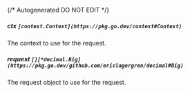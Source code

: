 {/* Autogenerated DO NOT EDIT  */}
##### **ctx** `[context.Context](https://pkg.go.dev/context#Context)`
The context to use for the request.

##### **request** `[][*decimal.Big](https://pkg.go.dev/github.com/ericlagergren/decimal#Big)`
The request object to use for the request.

